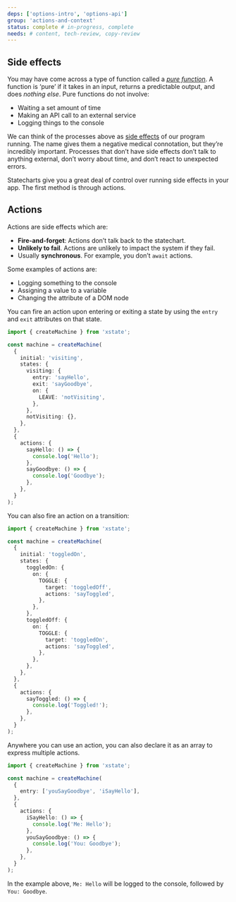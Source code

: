```yaml
---
deps: ['options-intro', 'options-api']
group: 'actions-and-context'
status: complete # in-progress, complete
needs: # content, tech-review, copy-review
---
```


## Side effects

You may have come across a type of function called a _[pure function](https://en.wikipedia.org/wiki/Pure_function)_. A function is ‘pure’ if it takes in an input, returns a predictable output, and does _nothing else_. Pure functions do not involve:

- Waiting a set amount of time
- Making an API call to an external service
- Logging things to the console

We can think of the processes above as [side effects](<https://en.wikipedia.org/wiki/Side_effect_(computer_science)>) of our program running. The name gives them a negative medical connotation, but they’re incredibly important. Processes that don’t have side effects don’t talk to anything external, don’t worry about time, and don’t react to unexpected errors.

Statecharts give you a great deal of control over running side effects in your app. The first method is through actions.

## Actions

Actions are side effects which are:

- **Fire-and-forget**: Actions don’t talk back to the statechart.
- **Unlikely to fail**. Actions are unlikely to impact the system if they fail.
- Usually **synchronous**. For example, you don’t `await` actions.

Some examples of actions are:

- Logging something to the console
- Assigning a value to a variable
- Changing the attribute of a DOM node

You can fire an action upon entering or exiting a state by using the `entry` and `exit` attributes on that state.

```ts twoslash
import { createMachine } from 'xstate';

const machine = createMachine(
  {
    initial: 'visiting',
    states: {
      visiting: {
        entry: 'sayHello',
        exit: 'sayGoodbye',
        on: {
          LEAVE: 'notVisiting',
        },
      },
      notVisiting: {},
    },
  },
  {
    actions: {
      sayHello: () => {
        console.log('Hello');
      },
      sayGoodbye: () => {
        console.log('Goodbye');
      },
    },
  }
);
```

You can also fire an action on a transition:

```ts twoslash
import { createMachine } from 'xstate';

const machine = createMachine(
  {
    initial: 'toggledOn',
    states: {
      toggledOn: {
        on: {
          TOGGLE: {
            target: 'toggledOff',
            actions: 'sayToggled',
          },
        },
      },
      toggledOff: {
        on: {
          TOGGLE: {
            target: 'toggledOn',
            actions: 'sayToggled',
          },
        },
      },
    },
  },
  {
    actions: {
      sayToggled: () => {
        console.log('Toggled!');
      },
    },
  }
);
```

Anywhere you can use an action, you can also declare it as an array to express multiple actions.

```ts twoslash
import { createMachine } from 'xstate';

const machine = createMachine(
  {
    entry: ['youSayGoodbye', 'iSayHello'],
  },
  {
    actions: {
      iSayHello: () => {
        console.log('Me: Hello');
      },
      youSayGoodbye: () => {
        console.log('You: Goodbye');
      },
    },
  }
);
```

In the example above, `Me: Hello` will be logged to the console, followed by `You: Goodbye`.
